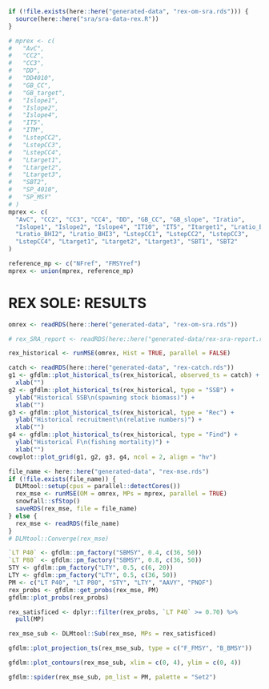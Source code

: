 \newpage

```r
if (!file.exists(here::here("generated-data", "rex-om-sra.rds"))) {
  source(here::here("sra/sra-data-rex.R"))
} 
```
  
  
<!-- # REX SOLE: MANAGEMENT PROCEDURE SPECIFICATIONS {#app:desc-mp-rex} -->

<!-- Use the management procedures that passed the screening test -->

```r
# mprex <- c(
#   "AvC",
#   "CC2",
#   "CC3",
#   "DD",
#   "DD4010",
#   "GB_CC",
#   "GB_target",
#   "Islope1",
#   "Islope2",
#   "Islope4",
#   "IT5",
#   "ITM",
#   "LstepCC2",
#   "LstepCC3",
#   "LstepCC4",
#   "Ltarget1",
#   "Ltarget2",
#   "Ltarget3",
#   "SBT2",
#   "SP_4010",
#   "SP_MSY"
# )
mprex <- c(
  "AvC", "CC2", "CC3", "CC4", "DD", "GB_CC", "GB_slope", "Iratio",
  "Islope1", "Islope2", "Islope4", "IT10", "IT5", "Itarget1", "Lratio_BHI",
  "Lratio_BHI2", "Lratio_BHI3", "LstepCC1", "LstepCC2", "LstepCC3",
  "LstepCC4", "Ltarget1", "Ltarget2", "Ltarget3", "SBT1", "SBT2"
)

reference_mp <- c("NFref", "FMSYref")
mprex <- union(mprex, reference_mp)
```

# REX SOLE: RESULTS 

<!-- Get the operating model. For Shortraker we are using the DLMtool operating model. -->

```r
omrex <- readRDS(here::here("generated-data", "rex-om-sra.rds"))
```

<!-- How well does the SRA OM fit the indices? -->

```r
# rex_SRA_report <- readRDS(here::here("generated-data/rex-sra-report.rds"))
```

\newpage

<!-- Run the historical part of the MSE.  -->

```r
rex_historical <- runMSE(omrex, Hist = TRUE, parallel = FALSE)
```

```r
catch <- readRDS(here::here("generated-data", "rex-catch.rds"))
g1 <- gfdlm::plot_historical_ts(rex_historical, observed_ts = catch) +
  xlab("")
g2 <- gfdlm::plot_historical_ts(rex_historical, type = "SSB") +
  ylab("Historical SSB\n(spawning stock biomass)") +
  xlab("")
g3 <- gfdlm::plot_historical_ts(rex_historical, type = "Rec") +
  ylab("Historical recruitment\n(relative numbers)") +
  xlab("")
g4 <- gfdlm::plot_historical_ts(rex_historical, type = "Find") +
  ylab("Historical F\n(fishing mortality)") +
  xlab("")
cowplot::plot_grid(g1, g2, g3, g4, ncol = 2, align = "hv")
```

```r
file_name <- here::here("generated-data", "rex-mse.rds")
if (!file.exists(file_name)) {
  DLMtool::setup(cpus = parallel::detectCores())
  rex_mse <- runMSE(OM = omrex, MPs = mprex, parallel = TRUE)
  snowfall::sfStop()
  saveRDS(rex_mse, file = file_name)
} else {
  rex_mse <- readRDS(file_name)
}
# DLMtool::Converge(rex_mse)
```

```r
`LT P40` <- gfdlm::pm_factory("SBMSY", 0.4, c(36, 50))
`LT P80` <- gfdlm::pm_factory("SBMSY", 0.8, c(36, 50))
STY <- gfdlm::pm_factory("LTY", 0.5, c(6, 20))
LTY <- gfdlm::pm_factory("LTY", 0.5, c(36, 50))
PM <- c("LT P40", "LT P80", "STY", "LTY", "AAVY", "PNOF")
rex_probs <- gfdlm::get_probs(rex_mse, PM)
gfdlm::plot_probs(rex_probs)
```

```r
rex_satisficed <- dplyr::filter(rex_probs, `LT P40` >= 0.70) %>% 
  pull(MP)
```

```r
rex_mse_sub <- DLMtool::Sub(rex_mse, MPs = rex_satisficed)
```


```r
gfdlm::plot_projection_ts(rex_mse_sub, type = c("F_FMSY", "B_BMSY"))
```


```r
gfdlm::plot_contours(rex_mse_sub, xlim = c(0, 4), ylim = c(0, 4))
```

```r
gfdlm::spider(rex_mse_sub, pm_list = PM, palette = "Set2")
```

